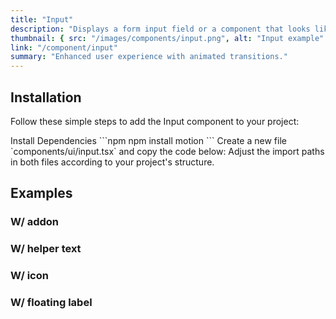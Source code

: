 ```yaml
---
title: "Input"
description: "Displays a form input field or a component that looks like an input field."
thumbnail: { src: "/images/components/input.png", alt: "Input example" }
link: "/component/input"
summary: "Enhanced user experience with animated transitions."
---
```


<ComponentPreview name="input-demo" />

## Installation

Follow these simple steps to add the Input component to your project:

<Steps>

<Step>
Install Dependencies
</Step>
```npm
npm install motion
```

<Step>
Create a new file `components/ui/input.tsx` and copy the code below:
</Step>

<CollapsibleSource name="input" />

<Step>
Adjust the import paths in both files according to your project's structure.
</Step>

</Steps>


## Examples

### W/ addon
<ComponentPreview name="input-addon" />

### W/ helper text
<ComponentPreview name="input-helper" />

### W/ icon
<ComponentPreview name="input-icon" />

### W/ floating label
<ComponentPreview name="input-labelfloat" />

